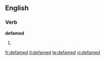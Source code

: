 ==English==

===Verb===
'''defamed'''

# {{past of|[[defame]]}}

[[fr:defamed]]
[[it:defamed]]
[[te:defamed]]
[[vi:defamed]]